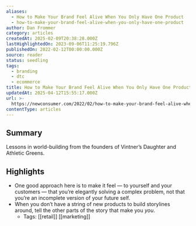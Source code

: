 ```yaml
---
aliases:
  - How to Make Your Brand Feel Alive When You Only Have One Product
  - how-to-make-your-brand-feel-alive-when-you-only-have-one-product
author: Dan Frommer
category: articles
createdAt: 2025-02-09T20:38:28.000Z
lastHighlightedOn: 2023-09-06T11:25:19.796Z
publishedOn: 2022-02-12T00:00:00.000Z
source: reader
status: seedling
tags:
  - branding
  - dtc
  - ecommerce
title: How to Make Your Brand Feel Alive When You Only Have One Product
updatedAt: 2025-04-12T15:55:17.000Z
url: >-
  https://newconsumer.com/2022/02/how-to-make-your-brand-feel-alive-when-you-only-have-one-product/
contentType: articles
---
```

## Summary

Lessons in world-building from the founders of Vintner’s Daughter and Athletic Greens.

## Highlights

- One good approach here is to make it feel — to yourself and your customers — that you’re elegantly solving a complex problem, not that you’re an incomplete version of your future self.
- When you don’t have a string of new products to build storylines around, tell the other parts of the story that make you _you_.
    - Tags: [[retail]] [[marketing]]
